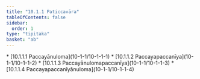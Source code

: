 ```yaml
---
title: "10.1.1 Paṭiccavāra"
tableOfContents: false
sidebar:
  order: 1
type: "tipitaka"
basket: "ab"
---
```



<DynamicBreadcrumb />



<TableOfContents>
* [10.1.1.1 Paccayānuloma](10-1-1/10-1-1-1)
* [10.1.1.2 Paccayapaccanīya](10-1-1/10-1-1-2)
* [10.1.1.3 Paccayānulomapaccanīya](10-1-1/10-1-1-3)
* [10.1.1.4 Paccayapaccanīyānuloma](10-1-1/10-1-1-4)
</TableOfContents>